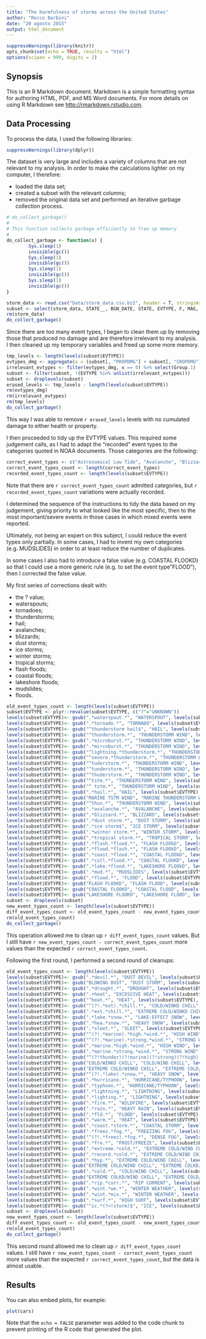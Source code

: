 ```yaml
---
title: "The harmfulness of storms across the United States"
author: "Rocco Barbini"
date: "20 agosto 2015"
output: html_document
---
```


```r
suppressWarnings(library(knitr))
opts_chunk$set(echo = TRUE, results = "html")
options(scipen = 999, digits = 2)
```

## Synopsis

This is an R Markdown document. Markdown is a simple formatting syntax for authoring HTML, PDF, and MS Word documents. For more details on using R Markdown see <http://rmarkdown.rstudio.com>.

## Data Processing

To process the data, I used the following libraries:
```r
suppressWarnings(library(dplyr))
```

The dataset is very large and includes a variety of columns that are not relevant to my analysis. In order to make the calculations lighter on my computer, I therefore:

- loaded the data set;
- created a subset with the relevant columns;
- removed the original data set and performed an iterative garbage collection process.

```r
# do_collect_garbage()
#
# This function collects garbage efficiently to free up memory
#
do_collect_garbage <- function(x) {
        Sys.sleep(1)
        invisible(gc())
        Sys.sleep(1)
        invisible(gc())
        Sys.sleep(1)
        invisible(gc())
        Sys.sleep(1)
        invisible(gc())
}

storm_data <- read.csv("Data/storm_data.csv.bz2", header = T, stringsAsFactors = T)
subset <- select(storm_data, STATE__, BGN_DATE, STATE, EVTYPE, F, MAG, FATALITIES, INJURIES, PROPDMG, PROPDMGEXP, CROPDMG, CROPDMGEXP)
rm(storm_data)
do_collect_garbage()
```

Since there are too many event types, I began to clean them up by removing those that produced no damage and are therefore irrelevant to my analysis. I then cleaned up my temporary variables and freed up some more memory.

```r
tmp_levels <- length(levels(subset$EVTYPE))
evtypes_dmg <- aggregate(x = (subset[, "PROPDMG"] + subset[, "CROPDMG"] + subset[, "INJURIES"] + subset[, "FATALITIES"]), by = list(subset[, "EVTYPE"]), FUN = "sum")
irrelevant_evtypes <- filter(evtypes_dmg, x == 0) %>% select(Group.1)
subset <- filter(subset, !(EVTYPE %in% unlist(irrelevant_evtypes)))
subset <- droplevels(subset)
erased_levels <- tmp_levels - length(levels(subset$EVTYPE))
rm(evtypes_dmg)
rm(irrelevant_evtypes)
rm(tmp_levels)
do_collect_garbage()
```

This way I was able to remove `r erased_levels` levels with no cumulated damage to either health or property.

I then proceeded to tidy up the EVTYPE values. This required some judgement calls, as I had to adapt the "recorded" event types to the categories quoted in NOAA documents. Those categories are the following:

```r
correct_event_types <- c("Astronomical Low Tide", "Avalanche", "Blizzard", "Coastal Flood", "Cold/Wind Chill", "Debris Flow", "Dense Fog", "Dense Smoke", "Drought", "Dust Devil", "Dust Storm", "Excessive Heat", "Extreme Cold/Wind Chill", "Flash Flood", "Flood", "Freezing Fog", "Frost/Freeze", "Funnel Cloud", "Hail", "Heat", "Heavy Rain", "Heavy Snow", "High Surf", "High Wind", "Hurricane/Typhoon", "Ice Storm", "Lakeshore Flood", "Lake-Effect Snow", "Lightning", "Marine Hail", "Marine High Wind", "Marine Strong Wind", "Marine Thunderstorm Wind", "Rip Current", "Seiche", "Sleet", "Storm Tide", "Strong Wind", "Thunderstorm Wind", "Tornado", "Tropical Depression", "Tropical Storm", "Tsunami", "Volcanic Ash", "Waterspout", "Wildfire", "Winter Storm", "Winter Weather")
correct_event_types_count <- length(correct_event_types)
recorded_event_types_count <- length(levels(subset$EVTYPE))

```

Note that there are `r correct_event_types_count` admitted categories, but `r recorded_event_types_count` variations were actually recorded.

I determined the sequence of the instructions to tidy the data based on my judgement, giving priority to what looked like the most specific, then to the most important/severe events in those cases in which mixed events were reported.

Ultimately, not being an expert on this subject, I could reduce the event types only partially. In some cases, I had to invent my own categories (e.g. MUDSLIDES) in order to at least reduce the number of duplicates.

In some cases I also had to introduce a false value (e.g. COASTAL FLOOKD) so that I could use a more generic rule (e.g. to set the event type"FLOOD"), then I corrected the false value.

My first series of corrections dealt with:

- the ? value;
- waterspouts;
- tornadoes;
- thunderstorms;
- hail;
- avalanches;
- blizzards;
- dust storms;
- ice storms;
- winter storms;
- tropical storms;
- flash floods;
- coastal floods;
- lakeshore floods;
- mudslides;
- floods.


```r
old_event_types_count <- length(levels(subset$EVTYPE))
subset$EVTYPE <- plyr::revalue(subset$EVTYPE, c("?"="UNKNOWN"))
levels(subset$EVTYPE)<- gsub(".*waterspout.*", "WATERSPOUT", levels(subset$EVTYPE), ignore.case = T)
levels(subset$EVTYPE)<- gsub(".*tornado.*", "TORNADO", levels(subset$EVTYPE), ignore.case = T)
levels(subset$EVTYPE)<- gsub("^thunderstorm hail$", "HAIL", levels(subset$EVTYPE), ignore.case = T)
levels(subset$EVTYPE)<- gsub("^thunderstorm.*", "THUNDERSTORM WIND", levels(subset$EVTYPE), ignore.case = T)
levels(subset$EVTYPE)<- gsub(".*microburst.*", "THUNDERSTORM WIND", levels(subset$EVTYPE), ignore.case = T)
levels(subset$EVTYPE)<- gsub(".*mircoburst.*", "THUNDERSTORM WIND", levels(subset$EVTYPE), ignore.case = T)
levels(subset$EVTYPE)<- gsub("^lightning.*thunderstorm.*", "THUNDERSTORM WIND", levels(subset$EVTYPE), ignore.case = T)
levels(subset$EVTYPE)<- gsub("^severe.*thunderstorm.*", "THUNDERSTORM WIND", levels(subset$EVTYPE), ignore.case = T)
levels(subset$EVTYPE)<- gsub("^tuderstorm.*", "THUNDERSTORM WIND", levels(subset$EVTYPE), ignore.case = T)
levels(subset$EVTYPE)<- gsub("^tunderstorm.*", "THUNDERSTORM WIND", levels(subset$EVTYPE), ignore.case = T)
levels(subset$EVTYPE)<- gsub("^thuderstorm.*", "THUNDERSTORM WIND", levels(subset$EVTYPE), ignore.case = T)
levels(subset$EVTYPE)<- gsub("^tstm.*", "THUNDERSTORM WIND", levels(subset$EVTYPE), ignore.case = T)
levels(subset$EVTYPE)<- gsub("^ tstm.*", "THUNDERSTORM WIND", levels(subset$EVTYPE), ignore.case = T)
levels(subset$EVTYPE)<- gsub(".*hail.*", "HAIL", levels(subset$EVTYPE), ignore.case = T)
levels(subset$EVTYPE)<- gsub("MARINE TSTM WIND", "MARINE THUNDERSTORM WIND", levels(subset$EVTYPE), ignore.case = T)
levels(subset$EVTYPE)<- gsub("^thun.*", "THUNDERSTORM WIND", levels(subset$EVTYPE), ignore.case = T)
levels(subset$EVTYPE)<- gsub(".*avalanche.*", "AVALANCHE", levels(subset$EVTYPE), ignore.case = T)
levels(subset$EVTYPE)<- gsub(".*blizzard.*", "BLIZZARD", levels(subset$EVTYPE), ignore.case = T)
levels(subset$EVTYPE)<- gsub(".*dust storm.*", "DUST STORM", levels(subset$EVTYPE), ignore.case = T)
levels(subset$EVTYPE)<- gsub(".*ice storm$", "ICE STORM", levels(subset$EVTYPE), ignore.case = T)
levels(subset$EVTYPE)<- gsub(".*winter storm.*", "WINTER STORM", levels(subset$EVTYPE), ignore.case = T)
levels(subset$EVTYPE)<- gsub(".*tropical storm.*", "TROPICAL STORM", levels(subset$EVTYPE), ignore.case = T)
levels(subset$EVTYPE)<- gsub(".*flash.*flood.*", "FLASH FLOOkD", levels(subset$EVTYPE), ignore.case = T)
levels(subset$EVTYPE)<- gsub(".*flood.*flash.*", "FLASH FLOOkD", levels(subset$EVTYPE), ignore.case = T)
levels(subset$EVTYPE)<- gsub(".*coast.*flood.*", "COASTAL FLOOkD", levels(subset$EVTYPE), ignore.case = T)
levels(subset$EVTYPE)<- gsub(".*cstl.*flood.*", "COASTAL FLOOKD", levels(subset$EVTYPE), ignore.case = T)
levels(subset$EVTYPE)<- gsub(".*lake.*flood.*", "LAKESHORE FLOOkD", levels(subset$EVTYPE), ignore.case = T)
levels(subset$EVTYPE)<- gsub(".*mud.*", "MUDSLIDES", levels(subset$EVTYPE), ignore.case = T)
levels(subset$EVTYPE)<- gsub(".*flood.*", "FLOOD", levels(subset$EVTYPE), ignore.case = T)
levels(subset$EVTYPE)<- gsub("FLASH FLOOKD", "FLASH FLOOD", levels(subset$EVTYPE), ignore.case = T)
levels(subset$EVTYPE)<- gsub("COASTAL FLOOKD", "COASTAL FLOOD", levels(subset$EVTYPE), ignore.case = T)
levels(subset$EVTYPE)<- gsub("LAKESHORE FLOOKD", "LAKESHORE FLOOD", levels(subset$EVTYPE), ignore.case = T)
subset <- droplevels(subset)
new_event_types_count <- length(levels(subset$EVTYPE))
diff_event_types_count <- old_event_types_count - new_event_types_count
rm(old_event_types_count)
do_collect_garbage()
```

This operation allowed me to clean up `r diff_event_types_count` values. But I still have `r new_event_types_count - correct_event_types_count` more values than the expected `r correct_event_types_count`.

Following the first round, I performed a second round of cleanups:

```r
old_event_types_count <- length(levels(subset$EVTYPE))
levels(subset$EVTYPE)<- gsub(".*devil.*", "DUST DEVIL", levels(subset$EVTYPE), ignore.case = T)
levels(subset$EVTYPE)<- gsub("BLOWING DUST", "DUST STORM", levels(subset$EVTYPE), ignore.case = T)
levels(subset$EVTYPE)<- gsub(".*drought.*", "DROUGHT", levels(subset$EVTYPE), ignore.case = T)
levels(subset$EVTYPE)<- gsub(".+heat", "EXCESSIVE HEAT", levels(subset$EVTYPE), ignore.case = T)
levels(subset$EVTYPE)<- gsub("^heat.*", "HEAT", levels(subset$EVTYPE), ignore.case = T)
levels(subset$EVTYPE)<- gsub("^(?!.*ext).*chill.*", "COLD/WINKD CHILL", levels(subset$EVTYPE), ignore.case = T, perl = T)
levels(subset$EVTYPE)<- gsub(".*ext.*chill.*", "EXTREME COLD/WINKD CHILL", levels(subset$EVTYPE), ignore.case = T)
levels(subset$EVTYPE)<- gsub(".*lake.*snow.*", "LAKE-EFFECT SNOW", levels(subset$EVTYPE), ignore.case = T)
levels(subset$EVTYPE)<- gsub(".*hea.*snow.*", "HEAVY SNOW", levels(subset$EVTYPE), ignore.case = T)
levels(subset$EVTYPE)<- gsub(".*sleet.*", "SLEET", levels(subset$EVTYPE), ignore.case = T)
levels(subset$EVTYPE)<- gsub("^(?!.*marine).*high.*wind.*", "HIGH WIND", levels(subset$EVTYPE), ignore.case = T, perl = T)
levels(subset$EVTYPE)<- gsub("^(?!.*marine).*strong.*wind.*", "STRONG WIND", levels(subset$EVTYPE), ignore.case = T, perl = T)
levels(subset$EVTYPE)<- gsub(".*marine.*high.*wind.*", "HIGH WIND", levels(subset$EVTYPE), ignore.case = T)
levels(subset$EVTYPE)<- gsub(".*marine.*strong.*wind.*", "STRONG WIND", levels(subset$EVTYPE), ignore.case = T)
levels(subset$EVTYPE)<- gsub("^(?!thunder)(?!marine)(?!strong)(?!high).*wind.*", "WIND", levels(subset$EVTYPE), ignore.case = T, perl = T)
levels(subset$EVTYPE)<- gsub("COLD/WINKD CHILL", "COLD/WIND CHILL", levels(subset$EVTYPE), ignore.case = T, perl = T)
levels(subset$EVTYPE)<- gsub("EXTREME COLD/WINKD CHILL", "EXTREME COLD/WIND CHILL", levels(subset$EVTYPE), ignore.case = T)
levels(subset$EVTYPE)<- gsub("^(?!.*lake).*snow.*", "HEAVY SNOW", levels(subset$EVTYPE), ignore.case = T, perl = T)
levels(subset$EVTYPE)<- gsub(".*hurricane.*", "HURRICANE/TYPHOON", levels(subset$EVTYPE), ignore.case = T)
levels(subset$EVTYPE)<- gsub(".*typhoon.*", "HURRICANE/TYPHOON", levels(subset$EVTYPE), ignore.case = T)
levels(subset$EVTYPE)<- gsub(".*lightning.*", "LIGHTNING", levels(subset$EVTYPE), ignore.case = T)
levels(subset$EVTYPE)<- gsub(".*lighting.*", "LIGHTNING", levels(subset$EVTYPE), ignore.case = T)
levels(subset$EVTYPE)<- gsub(".*fire.*", "WILDFIRE", levels(subset$EVTYPE), ignore.case = T)
levels(subset$EVTYPE)<- gsub(".*rain.*", "HEAVY RAIN", levels(subset$EVTYPE), ignore.case = T)
levels(subset$EVTYPE)<- gsub(".*fld.*", "FLOOD", levels(subset$EVTYPE), ignore.case = T)
levels(subset$EVTYPE)<- gsub(".*warm.*", "HEAT", levels(subset$EVTYPE), ignore.case = T)
levels(subset$EVTYPE)<- gsub(".*coast.*storm.*", "COASTAL STORM", levels(subset$EVTYPE), ignore.case = T)
levels(subset$EVTYPE)<- gsub(".*freez.*fog.*", "FREEZING FOG", levels(subset$EVTYPE), ignore.case = T)
levels(subset$EVTYPE)<- gsub("^(?!.*freez).*fog.*", "DENSE FOG", levels(subset$EVTYPE), ignore.case = T, perl = T)
levels(subset$EVTYPE)<- gsub(".*fre.*", "FROST/FREEZE", levels(subset$EVTYPE), ignore.case = T)
levels(subset$EVTYPE)<- gsub(".*extreme.*cold.*", "EXTREME COLD/WIND CHILL", levels(subset$EVTYPE), ignore.case = T, perl = T)
levels(subset$EVTYPE)<- gsub(".*record.*cold.*", "EXTREME COLD/WIND CHILL", levels(subset$EVTYPE), ignore.case = T, perl = T)
levels(subset$EVTYPE)<- gsub(".*hyp.*", "EXTREME COLD/WIND CHILL", levels(subset$EVTYPE), ignore.case = T, perl = T)
levels(subset$EVTYPE)<- gsub("EXTREME COLD/WIND CHILL", "EXTREME COLKD/WIND CHILL", levels(subset$EVTYPE), ignore.case = T)
levels(subset$EVTYPE)<- gsub(".*cold.*", "COLD/WIND CHILL", levels(subset$EVTYPE), ignore.case = T)
levels(subset$EVTYPE)<- gsub("EXTREME COLKD/WIND CHILL", "EXTREME COLD/WIND CHILL", levels(subset$EVTYPE), ignore.case = T)
levels(subset$EVTYPE)<- gsub(".*rip.*curr.*", "RIP CURRENT", levels(subset$EVTYPE), ignore.case = T)
levels(subset$EVTYPE)<- gsub(".*wint.*we.*", "WINTER WEATHER", levels(subset$EVTYPE), ignore.case = T)
levels(subset$EVTYPE)<- gsub(".*wint.*mix.*", "WINTER WEATHER", levels(subset$EVTYPE), ignore.case = T)
levels(subset$EVTYPE)<- gsub(".*surf.*", "HIGH SURF", levels(subset$EVTYPE), ignore.case = T)
levels(subset$EVTYPE)<- gsub("^ic.*(?<!storm)$", "ICE", levels(subset$EVTYPE), ignore.case = T, perl = T)
subset <- droplevels(subset)
new_event_types_count <- length(levels(subset$EVTYPE))
diff_event_types_count <- old_event_types_count - new_event_types_count
rm(old_event_types_count)
do_collect_garbage()
```

This second round allowed me to clean up `r diff_event_types_count` values. I still have `r new_event_types_count - correct_event_types_count` more values than the expected `r correct_event_types_count`, but the data is almost usable.

## Results

You can also embed plots, for example:

```r
plot(cars)
```

Note that the `echo = FALSE` parameter was added to the code chunk to prevent printing of the R code that generated the plot.
